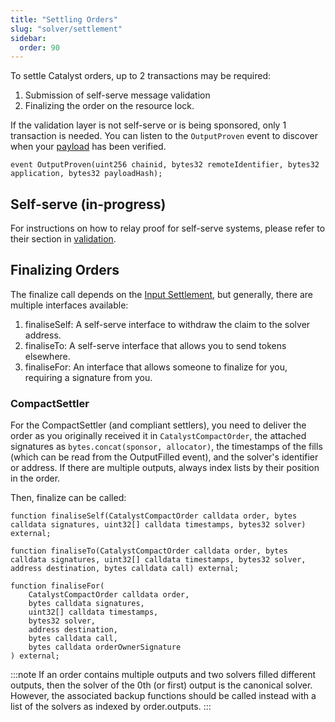```yaml
---
title: "Settling Orders"
slug: "solver/settlement"
sidebar:
  order: 90
---
```



To settle Catalyst orders, up to 2 transactions may be required:
1. Submission of self-serve message validation
2. Finalizing the order on the resource lock.

If the validation layer is not self-serve or is being sponsored, only 1 transaction is needed. You can listen to the `OutputProven` event to discover when your [payload](/solver/evm#validation-layers) has been verified.
```
event OutputProven(uint256 chainid, bytes32 remoteIdentifier, bytes32 application, bytes32 payloadHash);
```

## Self-serve (in-progress)

For instructions on how to relay proof for self-serve systems, please refer to their section in [validation](/architecture/oracle).

## Finalizing Orders

The finalize call depends on the [Input Settlement](/architecture/input), but generally, there are multiple interfaces available:

1. finaliseSelf: A self-serve interface to withdraw the claim to the solver address.
2. finaliseTo: A self-serve interface that allows you to send tokens elsewhere.
3. finaliseFor: An interface that allows someone to finalize for you, requiring a signature from you.

### CompactSettler

For the CompactSettler (and compliant settlers), you need to deliver the order as you originally received it in `CatalystCompactOrder`, the attached signatures as `bytes.concat(sponsor, allocator)`, the timestamps of the fills (which can be read from the OutputFilled event), and the solver's identifier or address. If there are multiple outputs, always index lists by their position in the order.

Then, finalize can be called:

```solidity
function finaliseSelf(CatalystCompactOrder calldata order, bytes calldata signatures, uint32[] calldata timestamps, bytes32 solver) external;

function finaliseTo(CatalystCompactOrder calldata order, bytes calldata signatures, uint32[] calldata timestamps, bytes32 solver, address destination, bytes calldata call) external;

function finaliseFor(
    CatalystCompactOrder calldata order,
    bytes calldata signatures,
    uint32[] calldata timestamps,
    bytes32 solver,
    address destination,
    bytes calldata call,
    bytes calldata orderOwnerSignature
) external;
```

:::note
If an order contains multiple outputs and two solvers filled different outputs, then the solver of the 0th (or first) output is the canonical solver. However, the associated backup functions should be called instead with a list of the solvers as indexed by order.outputs.
:::